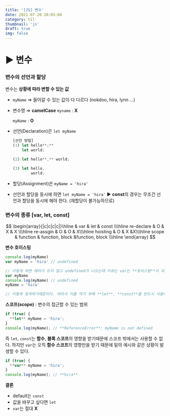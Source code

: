 ```yaml
---
title: '[JS] 변수'
date: 2021-07-20 20:03:04
category: til
thumbnail: 'js'
draft: true
img: false
---
```



# ▶️ 변수

### 변수의 선언과 할당

변수는 **상황에 따라 변할 수 있는 값**

- `myName` ⇒ 들어갈 수 있는 값이 다 다르다 (nokdoo, hira, lynn ...)
- 변수명 ⇒ **camelCase**
  `myname` : **X**

  `myName` : **O**

- 선언(Declaration)은 `let myName`
  ```jsx
  [선언 방법]
  (1) let hello**;**
      let world;

  (2) let hello**,** world;

  (3) let hello,
          world;
  ```
- 할당(Assignment)은 `myName = 'hira'`
- 선언과 할당을 동시에 하면 `let myName = 'hira'`
  ► **const**의 경우는 무조건 선언과 할당을 동시에 해야 한다. (재할당이 불가능하므로)

### 변수의 종류 [var, let, const]

$$
\begin{array}{|c|c|c|c|}\hline
      & var & let & const \\\hline
     re-declare       & O           & X & X \\\hline
     re-assgin      & O              & O  & X\\\hline
     hoisting     & O             & X &X\\\hline
scope & function & function, block &function, block \\\hline
\end{array}
$$

**변수 호이스팅**

```jsx
console.log(myName)
var myName = 'hira' // undefined

// 이렇게 하면 에러가 뜨지 않고 undefined가 나오는데 이유는 var는 **호이스팅**이 되기 때문에 실제로는,
var myName
console.log(myName) // undefined
myName = 'hira'

// 이렇게 동작하기때문이다. 따라서 이를 막기 위해 **let**, **const**를 반드시 사용해야 한다.
```

**스코프(scope)** : 변수의 접근할 수 있는 범위

```jsx
if (true) {
  **let** myName = 'hira';
}
console.log(myName); // **ReferenceError**: myName is not defined
```

즉 `let`, `const`는 **함수**, **블록 스코프**의 영향을 받기때문에 스코프 밖에서는 사용할 수 없다.
하지만 `var`는 오직 **함수 스코프**의 영향만을 받기 때문에 밑의 예시와 같은 상황이 발생할 수 있다.

```jsx
if (true) {
  **var** myName = 'hira';
}
console.log(myName); // **hira**
```

**결론**

- default는 `const`
- 값을 바꾸고 싶다면 `let`
- `var`는 절대 **X**
